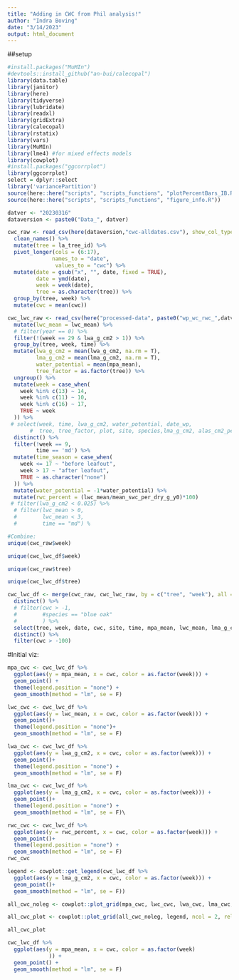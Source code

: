 ```yaml
---
title: "Adding in CWC from Phil analysis!"
author: "Indra Boving"
date: "3/14/2023"
output: html_document
---
```


##setup
```r
#install.packages("MuMIn")
#devtools::install_github("an-bui/calecopal")
library(data.table)
library(janitor)
library(here)
library(tidyverse)
library(lubridate)
library(readxl)
library(gridExtra)
library(calecopal)
library(rstatix)
library(vars)
library(MuMIn)
library(lme4) #for mixed effects models
library(cowplot)
#install.packages("ggcorrplot")
library(ggcorrplot)
select = dplyr::select
library('variancePartition')
source(here::here("scripts", "scripts_functions", "plotPercentBars_IB.R"))
source(here::here("scripts", "scripts_functions", "figure_info.R"))

datver <- "20230316"
dataversion <- paste0("Data_", datver)
```

```r
cwc_raw <- read_csv(here(dataversion,"cwc-alldates.csv"), show_col_types = F) %>% 
  clean_names() %>% 
  mutate(tree = la_tree_id) %>% 
  pivot_longer(cols = (6:17),
              names_to = "date", 
               values_to = "cwc") %>% 
  mutate(date = gsub("x", "", date, fixed = TRUE), 
         date = ymd(date), 
         week = week(date), 
         tree = as.character(tree)) %>% 
  group_by(tree, week) %>% 
  mutate(cwc = mean(cwc))

cwc_lwc_raw <- read_csv(here("processed-data", paste0("wp_wc_rwc_",datver,".csv")), show_col_types = F) %>% 
  mutate(lwc_mean = lwc_mean) %>% 
  # filter(year == 0) %>% 
  filter(!(week == 29 & lwa_g_cm2 > 1)) %>% 
  group_by(tree, week, time) %>% 
  mutate(lwa_g_cm2 = mean(lwa_g_cm2, na.rm = T),
         lma_g_cm2 = mean(lma_g_cm2, na.rm = T),
         water_potential = mean(mpa_mean), 
         tree_factor = as.factor(tree)) %>% 
  ungroup() %>% 
  mutate(week = case_when(
    week %in% c(13) ~ 14,
    week %in% c(11) ~ 10,
    week %in% c(16) ~ 17,
    TRUE ~ week
  )) %>%
 # select(week, time, lwa_g_cm2, water_potential, date_wp,
       #  tree, tree_factor, plot, site, species,lma_g_cm2, alas_cm2_per_mm2) %>% 
  distinct() %>% 
  filter(!week == 9, 
         time == 'md') %>% 
  mutate(time_season = case_when(
    week <= 17 ~ "before leafout", 
    week > 17 ~ "after leafout", 
    TRUE ~ as.character("none")
  )) %>% 
  mutate(water_potential = -1*water_potential) %>% 
  mutate(rwc_percent = (lwc_mean/mean_swc_per_dry_g_y0)*100)
 # filter(lwa_g_cm2 < 0.025) %>% 
  # filter(lwc_mean > 0, 
  #        lwc_mean < 3, 
  #        time == "md") %

#Combine: 
unique(cwc_raw$week)

unique(cwc_lwc_df$week)

unique(cwc_raw$tree)

unique(cwc_lwc_df$tree)

cwc_lwc_df <- merge(cwc_raw, cwc_lwc_raw, by = c("tree", "week"), all = T) %>% 
  distinct() %>% 
  # filter(cwc > -1, 
  #        #species == "blue oak"
  #        ) %>% 
  select(tree, week, date, cwc, site, time, mpa_mean, lwc_mean, lma_g_cm2, lwa_g_cm2, water_potential, time_season, rwc_percent) %>% 
  distinct() %>% 
  filter(cwc > -100)
```


#Initial viz:

```r
mpa_cwc <- cwc_lwc_df %>% 
  ggplot(aes(y = mpa_mean, x = cwc, color = as.factor(week))) +
  geom_point() +
  theme(legend.position = "none") +
  geom_smooth(method = "lm", se = F)

lwc_cwc <- cwc_lwc_df %>% 
  ggplot(aes(y = lwc_mean, x = cwc, color = as.factor(week))) +
  geom_point()+
  theme(legend.position = "none")+
  geom_smooth(method = "lm", se = F)

lwa_cwc <- cwc_lwc_df %>% 
  ggplot(aes(y = lwa_g_cm2, x = cwc, color = as.factor(week))) +
  geom_point()+
  theme(legend.position = "none") +
  geom_smooth(method = "lm", se = F)

lma_cwc <- cwc_lwc_df %>% 
  ggplot(aes(y = lma_g_cm2, x = cwc, color = as.factor(week))) +
  geom_point()+
  theme(legend.position = "none") +
  geom_smooth(method = "lm", se = F)\

rwc_cwc <- cwc_lwc_df %>% 
  ggplot(aes(y = rwc_percent, x = cwc, color = as.factor(week))) +
  geom_point()+
  theme(legend.position = "none") +
  geom_smooth(method = "lm", se = F)
rwc_cwc

legend <- cowplot::get_legend(cwc_lwc_df %>% 
  ggplot(aes(y = lma_g_cm2, x = cwc, color = as.factor(week))) +
  geom_point()+
  geom_smooth(method = "lm", se = F))

all_cwc_noleg <- cowplot::plot_grid(mpa_cwc, lwc_cwc, lwa_cwc, lma_cwc, nrow = 2)

all_cwc_plot <- cowplot::plot_grid(all_cwc_noleg, legend, ncol = 2, rel_widths = c(1, .2))

all_cwc_plot
```

```r
cwc_lwc_df %>% 
  ggplot(aes(y = mpa_mean, x = cwc, color = as.factor(week)
             )) +
  geom_point() +
  geom_smooth(method = "lm", se = F) 
```


